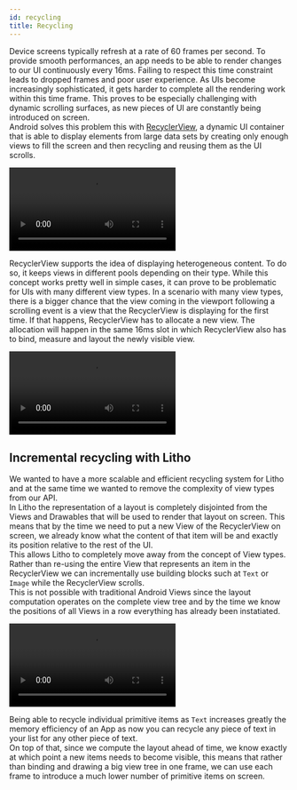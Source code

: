 ```yaml
---
id: recycling
title: Recycling
---
```


Device screens typically refresh at a rate of 60 frames per second. To provide smooth performances, an app needs to be able to render changes to our UI continuously every 16ms. Failing to respect this time constraint leads to dropped frames and poor user experience.
As UIs become increasingly sophisticated, it gets harder to complete all the rendering work within this time frame. This proves to be especially challenging with dynamic scrolling surfaces, as new pieces of UI are constantly being introduced on screen.   
Android solves this problem this with [RecyclerView](https://developer.android.com/guide/topics/ui/layout/recyclerview.html), a dynamic UI container that is able to display elements from large data sets by creating only enough views to fill the screen and then recycling and reusing them as the UI scrolls.

<video loop="true" autoplay="true" class="video">
  <source type="video/mp4" src={useBaseUrl("/static/videos/recycler_view.mp4")}></source>
  <p>Your browser does not support the video element.</p>
</video>


RecyclerView supports the idea of displaying heterogeneous content. To do so, it keeps views in different pools depending on their type.
While this concept works pretty well in simple cases, it can prove to be problematic for UIs with many different view types.
In a scenario with many view types, there is a bigger chance that the view coming in the viewport following a scrolling event is a view that the RecyclerView is displaying for the first time.
If that happens, RecyclerView has to allocate a new view. The allocation will happen in the same 16ms slot in which RecyclerView also has to bind, measure and layout the newly visible view.


<video loop="true" autoplay="true" class="video">
  <source type="video/mp4" src={useBaseUrl("/static/videos/multiple_view_types.mp4")}></source>
  <p>Your browser does not support the video element.</p>
</video>


## Incremental recycling with Litho

We wanted to have a more scalable and efficient recycling system for Litho and at the same time we wanted to remove the complexity of view types from our API.  
In Litho the representation of a layout is completely disjointed from the Views and Drawables that will be used to render that layout on screen. This means that by the time we need to put a new View of the RecyclerView on screen, we already know what the content of that item will be and exactly its position relative to the rest of the UI.  
This allows Litho to completely move away from the concept of View types. Rather than re-using the entire View that represents an item in the RecyclerView we can incrementally use building blocks such at `Text` or `Image` while the RecyclerView scrolls.  
This is not possible with traditional Android Views since the layout computation operates on the complete view tree and by the time we know the positions of all Views in a row everything has already been instatiated.

<video loop="true" autoplay="true" class="video">
  <source type="video/mp4" src={useBaseUrl("/static/videos/incremental_recycling.mp4")}></source>
  <p>Your browser does not support the video element.</p>
</video>

Being able to recycle individual primitive items as `Text` increases greatly the memory efficiency of an App as now you can recycle any piece of text in your list for any other piece of text.  
On top of that, since we compute the layout ahead of time, we know exactly at which point a new items needs to become visible, this means that rather than binding and drawing a big view tree in one frame, we can use each frame to introduce a much lower number of primitive items on screen.
